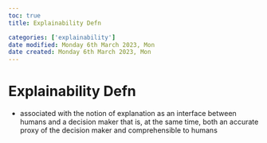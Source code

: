 ```yaml
---
toc: true
title: Explainability Defn

categories: ['explainability']
date modified: Monday 6th March 2023, Mon
date created: Monday 6th March 2023, Mon
---
```


# Explainability Defn


- associated with the notion of explanation as an interface between humans and a decision maker that is, at the same time, both an accurate proxy of the decision maker and comprehensible to humans



